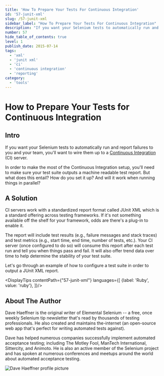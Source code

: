 ```yaml
---
title: 'How To Prepare Your Tests For Continuous Integration'
id: '57-junit-xml'
slug: /57-junit-xml
sidebar_label: "How To Prepare Your Tests For Continuous Integration"
description: "If you want your Selenium tests to automatically run and report failures to you and your team, you'll want to wire them up to a Continuous Integration server."
number: 57
hide_table_of_contents: true
level: 1
publish_date: 2015-07-14
tags:
  - 'xml'
  - 'junit xml'
  - 'ci'
  - 'continuous integration'
  - 'reporting'
category:
  - 'tools'
---
```


# How to Prepare Your Tests for Continuous Integration

## Intro

If you want your Selenium tests to automatically run and report failures to you and your team, you'll want to wire them up to a [Continuous Integration](http://en.wikipedia.org/wiki/Continuous_integration) (CI) server.

In order to make the most of the Continuous Integration setup, you'll need to make sure your test suite outputs a machine readable test report. But what does this entail? How do you set it up? And will it work when running things in parallel?

## A Solution

CI servers work with a standardized report format called JUnit XML which is a standard offering across testing
frameworks. If it's not something available off the shelf for your framework, odds are there's a plug-in to enable it.

The report will include test results (e.g., failure messages and stack traces) and test metrics (e.g., start time,
end time, number of tests, etc.). Your CI server (once configured to do so) will consume this report after each
test run and tell you when things pass and fail. It will also offer trend data over time to help determine the
stability of your test suite.

Let's go through an example of how to configure a test suite in order to output a JUnit XML report.




<DisplayTips contentPath={"57-junit-xml"} languages={[
    {label: 'Ruby', value: 'ruby'},
]}/>


## About The Author

Dave Haeffner is the original writer of Elemental Selenium -- a free, once weekly Selenium tip newsletter that's read
by thousands of testing professionals. He also created and maintains the-internet (an open-source web app that's
perfect for writing automated tests against).

Dave has helped numerous companies successfully implement automated acceptance testing; including The Motley Fool,
ManTech International, Sittercity, and Animoto. He is also an active member of the Selenium project and has spoken
at numerous conferences and meetups around the world about automated acceptance testing.

![Dave Haeffner profile picture](/img/authors/dave-haeffner.jpeg#author-img 'a title')



